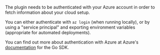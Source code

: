 The plugin needs to be authenticated with your Azure account in order to fetch information about your cloud setup.

You can either authenticate with `az login` (when running locally), or by using a "service principal" and exporting environment variables (appropriate for automated deployments).

You can find out more about authentication with Azure at Azure's [documentation](https://github.com/Azure/azure-sdk-for-go) for the Go SDK.
